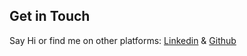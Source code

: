<h2> Get in Touch </h2>

Say Hi or find me on other platforms: [Linkedin](https://www.linkedin.com/in/abhishek-jindal-aa3a40168/) & [Github](https://github.com/AbhishekJindal1997)
